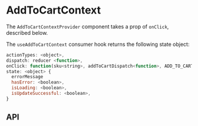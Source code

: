 
<Meta title="Contexts/AddToCartContext" component="AddToCartContextProvider" />

# AddToCartContext

The `AddToCartContextProvider` component takes a prop of `onClick`, described below.

The `useAddToCartContext` consumer hook returns the following state object:

```js
actionTypes: <object>,
dispatch: reducer <function>,
onClick: function(sku<string>, addToCartDispatch<function>, ADD_TO_CART_ACTION_TYPES<array[string]>),
state: <object> {
  errorMessage
  hasError: <boolean>,
  isLoading: <boolean>,
  isUpdateSuccessful: <boolean>,
}
```

## API

<Props of={AddToCartContextProvider} />
